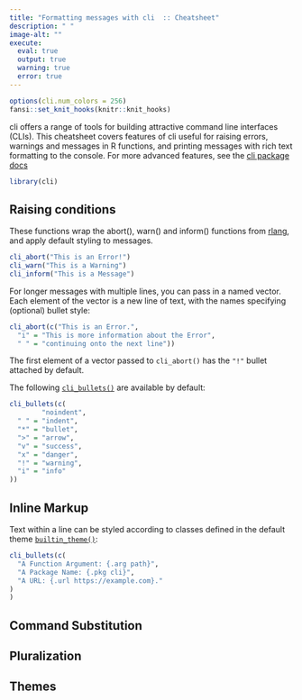 ```yaml
---
title: "Formatting messages with cli  :: Cheatsheet"
description: " "
image-alt: ""
execute:
  eval: true
  output: true
  warning: true
  error: true
---
```


```r
options(cli.num_colors = 256)
fansi::set_knit_hooks(knitr::knit_hooks)
```

<!-- overall structure: https://github.com/r-lib/cli/issues/544 -->

<!--- rendering issue: https://github.com/quarto-dev/quarto-cli/discussions/3957 -->

cli offers a range of tools for building attractive command line interfaces (CLIs). This cheatsheet covers features of cli useful for raising errors, warnings and messages in R functions, and printing messages with rich text formatting to the console. For more advanced features, see the [cli package docs](https://cli.r-lib.org)

```r
library(cli)
```

## Raising conditions

These functions wrap the abort(), warn() and inform() functions from [rlang](https://rlang.r-lib.org/reference/abort.html), and apply default styling to messages.
```r
cli_abort("This is an Error!")
cli_warn("This is a Warning")
cli_inform("This is a Message")
```

For longer messages with multiple lines, you can pass in a named vector. Each element of the vector is a new line of text, with the names specifying (optional) bullet style:

```r
cli_abort(c("This is an Error.",
  "i" = "This is more information about the Error",
  " " = "continuing onto the next line"))
```

The first element of a vector passed to `cli_abort()` has the `"!"` bullet attached by default. 

<!--- wrap lines --->

The following [`cli_bullets()`](https://cli.r-lib.org/reference/cli_bullets.html) are available by default:

```r
cli_bullets(c(
        "noindent",
  " " = "indent",
  "*" = "bullet",
  ">" = "arrow",
  "v" = "success",
  "x" = "danger",
  "!" = "warning",
  "i" = "info"
))
```

## Inline Markup

<!--- https://cli.r-lib.org/reference/inline-markup.html#classes -->

Text within a line can be styled according to classes defined in the default theme [`builtin_theme()`](https://cli.r-lib.org/reference/builtin_theme.html):

```r
cli_bullets(c(
  "A Function Argument: {.arg path}",
  "A Package Name: {.pkg cli}",
  "A URL: {.url https://example.com}."
)
)

```

## Command Substitution

<!---https://cli.r-lib.org/reference/inline-markup.html --->

## Pluralization

## Themes

<!--- https://cli.r-lib.org/reference/builtin_theme.html -->